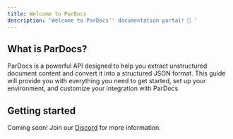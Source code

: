 ```yaml
---
title: Welcome to ParDocs
description: 'Welcome to ParDocs'' documentation portal! 👋 '
---
```


## What is ParDocs?

ParDocs is a powerful API designed to help you extract unstructured document content and convert it into a structured JSON format. This guide will provide you with everything you need to get started, set up your environment, and customize your integration with ParDocs

## Getting started

Coming soon! Join our [Discord](https://discord.gg/xgEXkh7Rxk) for more information.
